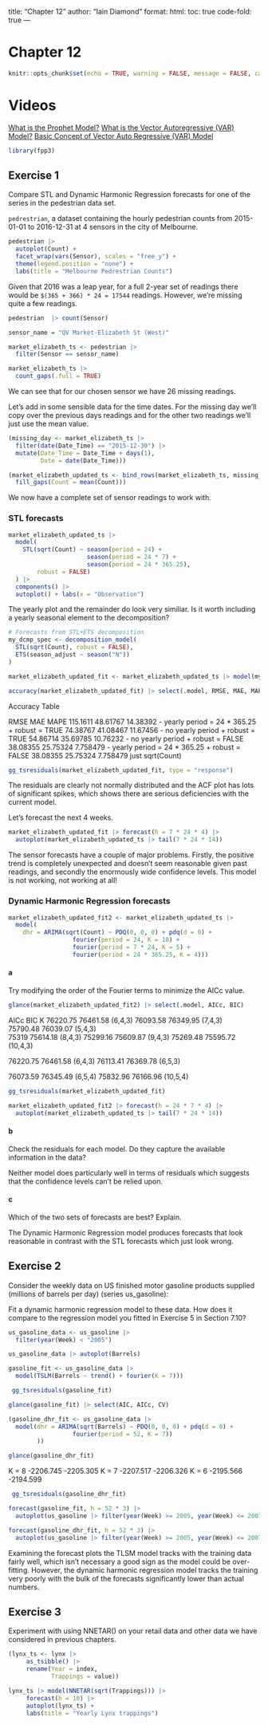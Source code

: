 title: "Chapter 12"
author: "Iain Diamond"
format:
  html:
    toc: true
    code-fold: true
---

# Chapter 12

```r
knitr::opts_chunk$set(echo = TRUE, warning = FALSE, message = FALSE, cache = TRUE)
```

# Videos
[What is the Prophet Model?](https://youtu.be/2XFro0nIHQM)
[What is the Vector Autoregressive (VAR) Model?](https://youtu.be/0-FKPJ5KxSo)
[Basic Concept of Vector Auto Regressive (VAR) Model](https://youtu.be/b1cJex-apHo)

```r
library(fpp3)
```

## Exercise 1

Compare STL and Dynamic Harmonic Regression forecasts for one of the series in the pedestrian data set.

`pedrestrian`, a dataset containing the hourly pedestrian counts from 2015-01-01 to 2016-12-31 at 4 sensors in the city of Melbourne.

```r
pedestrian |> 
  autoplot(Count) +
  facet_wrap(vars(Sensor), scales = "free_y") +
  theme(legend.position = "none") +
  labs(title = "Melbourne Pedrestrian Counts")
```

Given that 2016 was a leap year, for a full 2-year set of readings there would be `$(365 + 366) * 24 = 17544` readings. However, we're missing quite a few readings.

```r
pedestrian  |> count(Sensor)
```

```r
sensor_name = "QV Market-Elizabeth St (West)"

market_elizabeth_ts <- pedestrian |> 
  filter(Sensor == sensor_name)

market_elizabeth_ts |> 
  count_gaps(.full = TRUE)
```

We can see that for our chosen sensor we have 26 missing readings.

Let's add in some sensible data for the time dates. For the missing day we'll copy over the previous days readings and for the other two readings we'll just use the mean value.


```r
(missing_day <- market_elizabeth_ts |> 
  filter(date(Date_Time) == "2015-12-30") |> 
  mutate(Date_Time = Date_Time + days(1),
         Date = date(Date_Time)))
```
```r
(market_elizabeth_updated_ts <- bind_rows(market_elizabeth_ts, missing_day) |> 
  fill_gaps(Count = mean(Count)))
```
We now have a complete set of sensor readings to work with.

### STL forecasts

```r
market_elizabeth_updated_ts |>
  model(
    STL(sqrt(Count) ~ season(period = 24) +
                      season(period = 24 * 7) +
                      season(period = 24 * 365.25),
        robust = FALSE)
  ) |>
  components() |>
  autoplot() + labs(x = "Observation")
```
The yearly plot and the remainder do look very similiar. Is it worth including a yearly seasonal element to the decomposition?


```r
# Forecasts from STL+ETS decomposition
my_dcmp_spec <- decomposition_model(
  STL(sqrt(Count), robust = FALSE),
  ETS(season_adjust ~ season("N"))
)

market_elizabeth_updated_fit <- market_elizabeth_updated_ts |> model(my_dcmp_spec)

accuracy(market_elizabeth_updated_fit) |> select(.model, RMSE, MAE, MAPE)
```
Accuracy Table

RMSE      MAE       MAPE
115.1611	48.61767	14.38392 - yearly period = 24 * 365.25 + robust = TRUE
74.38767	41.08467	11.67456 - no yearly period + robust = TRUE
54.86714	35.69785	10.76232 - no yearly period + robust = FALSE
38.08355	25.75324	7.758479 - yearly period = 24 * 365.25 + robust = FALSE
38.08355	25.75324	7.758479	just sqrt(Count)

```r
gg_tsresiduals(market_elizabeth_updated_fit, type = "response")
```

The residuals are clearly not normally distributed and the ACF plot has lots of significant spikes, which shows there are serious deficiencies with the current model.

Let's forecast the next 4 weeks.

```r
market_elizabeth_updated_fit |> forecast(h = 7 * 24 * 4) |> 
  autoplot(market_elizabeth_updated_ts |> tail(7 * 24 * 14))
```
The sensor forecasts have a couple of major problems. Firstly, the positive trend is completely unexpected and doesn't seem reasonable given past readings, and secondly the enormously wide confidence levels. This model is not working, not working at all!

### Dynamic Harmonic Regression forecasts

```r
market_elizabeth_updated_fit2 <- market_elizabeth_updated_ts |>
  model(
    dhr = ARIMA(sqrt(Count) ~ PDQ(0, 0, 0) + pdq(d = 0) +
                  fourier(period = 24, K = 10) +
                  fourier(period = 7 * 24, K = 5) +
                  fourier(period = 24 * 365.25, K = 4)))
```


#### a

Try modifying the order of the Fourier terms to minimize the AICc value.

```r
glance(market_elizabeth_updated_fit2) |> select(.model, AICc, BIC)
```
AICc      BIC       K
76220.75	76461.58 (6,4,3)
76093.58	76349.95 (7,4,3)		
75790.48	76039.07 (5,4,3)	
75319	    75614.18 (8,4,3)
75299.16	75609.87 (9,4,3)
75269.48	75595.72 (10,4,3)	


76220.75	76461.58 (6,4,3)
76113.41	76369.78 (6,5,3)

76073.59	76345.49 (6,5,4)
75832.96	76166.96 (10,5,4)

```r
gg_tsresiduals(market_elizabeth_updated_fit)
```


```r
market_elizabeth_updated_fit2 |> forecast(h = 24 * 7 * 4) |>   
  autoplot(market_elizabeth_updated_ts |> tail(7 * 24 * 14))
```

#### b

Check the residuals for each model. Do they capture the available information in the data?

Neither model does particularly well in terms of residuals which suggests that the confidence levels can't be relied upon.

#### c

Which of the two sets of forecasts are best? Explain.

The Dynamic Harmonic Regression model produces forecasts that look reasonable in contrast with the STL forecasts which just look wrong.


## Exercise 2

Consider the weekly data on US finished motor gasoline products supplied (millions of barrels per day) (series us_gasoline):

Fit a dynamic harmonic regression model to these data. How does it compare to the regression model you fitted in Exercise 5 in Section 7.10?


```r
us_gasoline_data <- us_gasoline |> 
  filter(year(Week) < "2005") 

us_gasoline_data |> autoplot(Barrels)
```

```r
gasoline_fit <- us_gasoline_data |>
  model(TSLM(Barrels ~ trend() + fourier(K = 7)))

 gg_tsresiduals(gasoline_fit)
```


```r
glance(gasoline_fit) |> select(AIC, AICc, CV)
```

```r
(gasoline_dhr_fit <- us_gasoline_data |>
  model(dhr = ARIMA(sqrt(Barrels) ~ PDQ(0, 0, 0) + pdq(d = 0) +
                  fourier(period = 52, K = 7))
        ))

glance(gasoline_dhr_fit)
```
K = 8 -2206.745	-2205.305
K = 7 -2207.517	-2206.326
K = 6 -2195.566	-2194.599


```r
 gg_tsresiduals(gasoline_dhr_fit)
```

```r
forecast(gasoline_fit, h = 52 * 3) |>
  autoplot(us_gasoline |> filter(year(Week) >= 2005, year(Week) <= 2007))

forecast(gasoline_dhr_fit, h = 52 * 3) |>
  autoplot(us_gasoline |> filter(year(Week) >= 2005, year(Week) <= 2007))
```

Examining the forecast plots the TLSM model tracks with the training data fairly well, which isn't necessary a good sign as the model could be over-fitting. However, the dynamic harmonic regression model tracks the training very poorly with the bulk of the forecasts significantly lower than actual numbers.


## Exercise 3

Experiment with using NNETAR() on your retail data and other data we have considered in previous chapters.

```r
(lynx_ts <- lynx |>  
     as_tsibble() |>
     rename(Year = index, 
            Trappings = value))
```

```r
lynx_ts |> model(NNETAR(sqrt(Trappings))) |>
     forecast(h = 10) |>
     autoplot(lynx_ts) +
     labs(title = "Yearly Lynx trappings")
```


